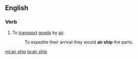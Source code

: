 {{also|airship}}
==English==

===Verb===
{{en-verb}}

# To [[transport]] [[goods]] by [[air]].
#: To expedite their arrival they would '''air ship''' the parts.

[[ml:air ship]]
[[ta:air ship]]